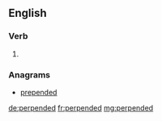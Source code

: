 ==English==

===Verb===
{{head|en|verb form}}

# {{en-past of|perpend}}

===Anagrams===
* [[prepended#English|prepended]]

[[de:perpended]]
[[fr:perpended]]
[[mg:perpended]]